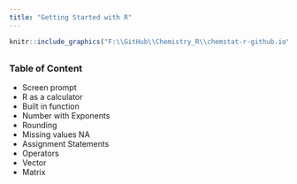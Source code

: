 ```yaml
---
title: "Getting Started with R"
---
```


```r
knitr::include_graphics("F:\\GitHub\\Chemistry_R\\chemstat-r-github.io\\Image\\empty_banner.png")
```
<div style="margin-bottom:30px;">
</div>


### Table of Content

<div style="margin-bottom:15px;">
</div>

-	Screen prompt
-	R as a calculator
-	Built in function
-	Number with Exponents
-	Rounding
-	Missing values NA
- Assignment Statements
-	Operators
-	Vector
-	Matrix
